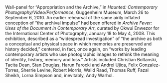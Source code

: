 Wall-panel for “Appropriation and the Archive,” in _Haunted: Contemporary
Photography/Video/Performance_, Guggenheim Museum, March 26 to September
6, 2010. An earlier rehearsal of the same airily inflated conception of
“the archival impulse” had been offered in _Archive Fever: Uses of the
Document in Contemporary Art_, curated by Okwui Enwezor for the
International Center of Photography, January 18 to May 4, 2008. This
exhibition, described as a “widespread investigation” of “the archive as
both a conceptual and physical space in which memories are preserved and
history decided,” centered, in fact, once again, on “works by leading
contemporary artists who use photographic images to rethink the meaning of
identity, history, memory and loss.” Artists included Christian Boltanski,
Tacita Dean, Stan Douglas, Harun Farocki and Andrei Ujica, Felix
Gonzalez-Torres, Sherrie Levine, Robert Morris, Walid Raad, Thomas Ruff,
Fazal Sheikh, Lorna Simpson and, inevitably, Andy Warhol.
